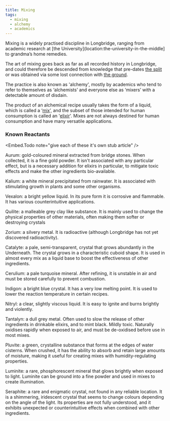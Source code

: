 ```yaml
---
title: Mixing
tags:
  - mixing
  - alchemy
  - academics
---
```

Mixing is a widely practised discipline in Longbridge, ranging from academic
research at [the University](location:the-university-in-the-middle] to grandma’s
home remedies.

The art of mixing goes back as far as all recorded history in
Longbridge, and could therefore be descended from knowledge that pre-dates [the
split](lore:the-split) or was obtained via some lost connection with [the
ground](lore:the-ground).

The practice is also known as 'alchemy', mostly by academics who tend to refer
to themselves as ‘alchemists’ and everyone else as ‘mixers’ with a detectable
amount of disdain.

The product of an alchemical recipe usually takes the form of a liquid, which
is called a ‘[mix](lore:mix)’, and the subset of those intended for human
consumption is called an '[elixir](lore:elixir)'. Mixes are not always destined
for human consumption and have many versatile applications.

### Known Reactants

<Embed.Todo note="give each of these it's own stub article" />

Aurum: gold-coloured mineral extracted from bridge stones. When collected, it
is a fine gold powder. It isn't associated with any particular effect, but is a
necessary addition for elixirs in particular, to mitigate toxic effects and
make the other ingredients bio-available.

Kalium: a white mineral precipitated from rainwater. It is associated with
stimulating growth in plants and some other organisms.

Vexalon: a bright yellow liquid. In its pure form it is corrosive and
flammable. It has various counterintuitive applications.

Quilite: a malleable grey clay like substance. It is mainly used to change the
physical properties of other materials, often making them softer or destroying
crystals

Zorium: a silvery metal. It is radioactive (although Longbridge has not yet
discovered radioactivity).

Catalyte: a pale, semi-transparent, crystal that grows abundantly in the
Underneath. The crystal grows in a characteristic cuboid shape. It is used in
almost every mix as a liquid base to boost the effectiveness of other
ingredients.

Cerulium: a pale turquoise mineral. After refining, it is unstable in air and
must be stored carefully to prevent combustion.

Indigon: a bright blue crystal. It has a very low melting point. It is used to
lower the reaction temperature in certain recipes.

Nitryl: a clear, slightly viscous liquid. It is easy to ignite and burns
brightly and violently.

Tantalyn: a dull grey metal. Often used to slow the release of other
ingredients in drinkable elixirs, and to mint black. Mildly toxic. Naturally
oxidises rapidly when exposed to air, and must be de-oxidised before use in
most mixes.

Pluvite: a green, crystalline substance that forms at the edges of water
cisterns. When crushed, it has the ability to absorb and retain large amounts
of moisture, making it useful for creating mixes with humidity-regulating
properties.

Luminite: a rare, phosphorescent mineral that glows brightly when exposed to
light. Luminite can be ground into a fine powder and used in mixes to create
illumination.

Seraphite: a rare and enigmatic crystal, not found in any reliable location. It
is a shimmering, iridescent crystal that seems to change colours depending on
the angle of the light. Its properties are not fully understood, and it
exhibits unexpected or counterintuitive effects when combined with other
ingredients.

